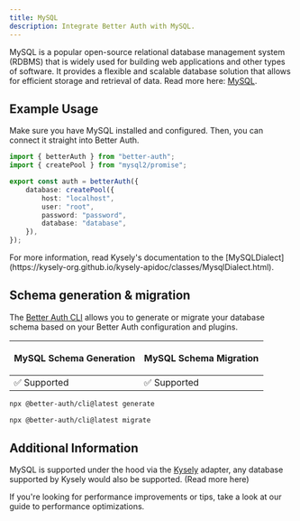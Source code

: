 ```yaml
---
title: MySQL
description: Integrate Better Auth with MySQL.
---
```


MySQL is a popular open-source relational database management system (RDBMS) that is widely used for building web applications and other types of software. It provides a flexible and scalable database solution that allows for efficient storage and retrieval of data.
Read more here: [MySQL](https://www.mysql.com/).

## Example Usage

Make sure you have MySQL installed and configured.
Then, you can connect it straight into Better Auth.

```ts title="auth.ts"
import { betterAuth } from "better-auth";
import { createPool } from "mysql2/promise";

export const auth = betterAuth({
    database: createPool({
        host: "localhost",
        user: "root",
        password: "password",
        database: "database",
    }),
});
```

<Callout>
    For more information, read Kysely's documentation to the
    [MySQLDialect](https://kysely-org.github.io/kysely-apidoc/classes/MysqlDialect.html).
</Callout>

## Schema generation & migration

The [Better Auth CLI](/docs/concepts/cli) allows you to generate or migrate
your database schema based on your Better Auth configuration and plugins.

<table>
    <thead>
        <tr className="border-b">
            <th>
                <p className="font-bold text-[16px] mb-1">MySQL Schema Generation</p>
            </th>
            <th>
                <p className="font-bold text-[16px] mb-1">MySQL Schema Migration</p>
            </th>
        </tr>
    </thead>
    <tbody>
        <tr className="h-10">
            <td>✅ Supported</td>
            <td>✅ Supported</td>
        </tr>
    </tbody>
</table>

```bash title="Schema Generation"
npx @better-auth/cli@latest generate
```

```bash title="Schema Migration"
npx @better-auth/cli@latest migrate
```

## Additional Information

MySQL is supported under the hood via the [Kysely](https://kysely.dev/) adapter, any database supported by Kysely would also be supported. (<Link href="/docs/adapters/other-relational-databases">Read more here</Link>)

If you're looking for performance improvements or tips, take a look at our guide to <Link href="/docs/guides/optimizing-for-performance">performance optimizations</Link>.
